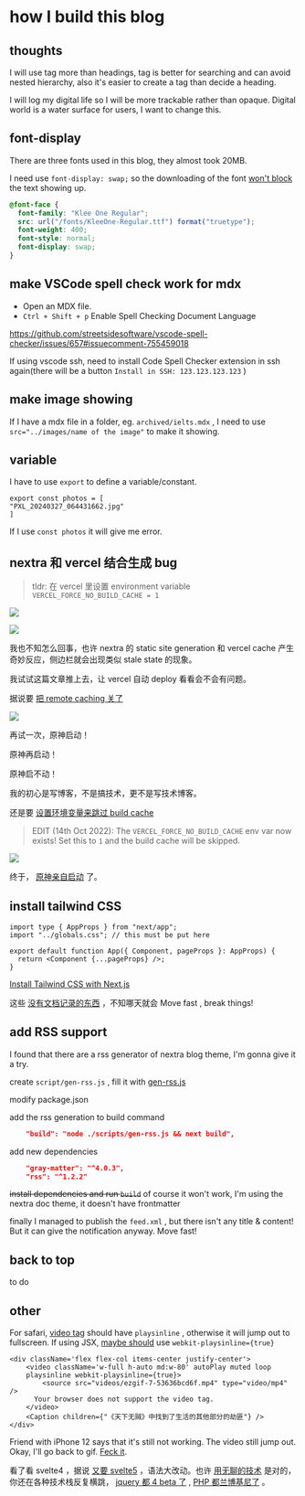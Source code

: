 # how I build this blog

## thoughts

I will use tag more than headings, tag is better for searching and can avoid nested hierarchy, also it's easier to create a tag than decide a heading.

I will log my digital life so I will be more trackable rather than opaque. Digital world is a water surface for users, I want to change this.

## font-display

There are three fonts used in this blog, they almost took 20MB. 

I need use `font-display: swap;` so the downloading of the font [won't block](https://developer.mozilla.org/en-US/docs/Web/CSS/@font-face/font-display) the text showing up.

```css
@font-face {
  font-family: "Klee One Regular";
  src: url("/fonts/KleeOne-Regular.ttf") format("truetype");
  font-weight: 400;
  font-style: normal;
  font-display: swap;
}
```

## make VSCode spell check work for mdx

- Open an MDX file.
- `Ctrl + Shift + p` Enable Spell Checking Document Language

https://github.com/streetsidesoftware/vscode-spell-checker/issues/657#issuecomment-755459018

If using vscode ssh, need to install Code Spell Checker extension in ssh again(there will be a button `Install in SSH: 123.123.123.123` )


## make image showing

If I have a mdx file in a folder, eg. `archived/ielts.mdx` , I need to use `src="../images/name of the image"` to make it showing.

## variable

I have to use `export` to define a variable/constant.

```tsx
export const photos = [
"PXL_20240327_064431662.jpg"
]
```

If I use `const photos` it will give me error.

## nextra 和 vercel 结合生成 bug

> tldr: 在 vercel 里设置 environment variable `VERCEL_FORCE_NO_BUILD_CACHE = 1`

![](../public/images/2024-02-17-23-22-58.png)

![](../public/images/2024-02-17-23-23-28.png)

我也不知怎么回事，也许 nextra 的 static site generation 和 vercel cache 产生奇妙反应，侧边栏就会出现类似 stale state 的现象。

我试试这篇文章推上去，让 vercel 自动 deploy 看看会不会有问题。

据说要 [把 remote caching 关了](https://github.com/vercel/vercel/discussions/8057#discussioncomment-4585346)

![](../public/images/2024-02-17-22-38-57.png)

再试一次，原神启动！

原神再启动！

原神启不动！

我的初心是写博客，不是搞技术，更不是写技术博客。

还是要 [设置环境变量来跳过 build cache](https://github.com/vercel/vercel/discussions/8057#discussioncomment-3057196)

> EDIT (14th Oct 2022): The `VERCEL_FORCE_NO_BUILD_CACHE` env var now exists! Set this to `1` and the build cache will be skipped.

![](../public/images/2024-02-17-23-21-54.png)

终于， [原神亲自启动](./genshin.mdx) 了。


<RichImage effect='hoverClear' src='/images/2024-02-17-23-34-44.png' />

## install tailwind CSS

```tsx filename="_app.tsx"
import type { AppProps } from "next/app";
import "../globals.css"; // this must be put here

export default function App({ Component, pageProps }: AppProps) {
  return <Component {...pageProps} />;
}
```

[Install Tailwind CSS with Next.js](https://tailwindcss.com/docs/guides/nextjs)

这些 [没有文档记录的东西](https://github.com/shuding/nextra/issues/2573) ，不知哪天就会 Move fast , break things! 


## add RSS support

I found that there are a rss generator of nextra blog theme, I'm gonna give it a try.

create `script/gen-rss.js` , fill it with [gen-rss.js](https://github.com/vercel/nextjs-portfolio-starter/blob/main/scripts/gen-rss.js)


modify package.json 

add the rss generation to build command

```json
    "build": "node ./scripts/gen-rss.js && next build",
```

add new dependencies

```json
    "gray-matter": "^4.0.3",
    "rss": "^1.2.2"
```

~~install dependencies and run `build`~~ of course it won't work, I'm using the nextra doc theme, it doesn't have frontmatter

finally I managed to publish the `feed.xml` , but there isn't any title & content! But it can give the notification anyway. Move fast!

## back to top

to do

## other

For safari, [video tag](https://developer.mozilla.org/en-US/docs/Web/HTML/Element/video) should have `playsinline` , otherwise it will jump out to fullscreen. If using JSX, [maybe should](https://stackoverflow.com/a/68219309/6236633) use `webkit-playsinline={true}`

```tsx
<div className='flex flex-col items-center justify-center'>
    <video className='w-full h-auto md:w-80' autoPlay muted loop
    playsinline webkit-playsinline={true}>
        <source src="videos/ezgif-7-53636bcd6f.mp4" type="video/mp4" />
      Your browser does not support the video tag.
    </video>
    <Caption children={"《天下无贼》中找到了生活的其他部分的劫匪"} />
</div>
```

Friend with iPhone 12 says that it's still not working. The video still jump out. Okay, I'll go back to gif. [Feck it](https://www.quora.com/What-are-words-that-can-replace-the-f-word).

看了看 svelte4 ，据说 [又要 svelte5](https://svelte.dev/blog/runes) ，语法大改动。也许 [用无聊的技术](https://boringtechnology.club/) 是对的，你还在各种技术栈反复横跳， [jquery 都 4 beta 了](https://blog.jquery.com/2024/02/06/jquery-4-0-0-beta/) , [PHP 都兰博基尼了](https://x.com/taylorotwell/status/1647010323147177985?s=20) 。

